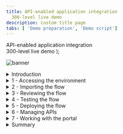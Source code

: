 ```yaml
---
title: API-enabled application integration
  300-level live demo
description: custom title page
tabs: [ 'Demo preparation', 'Demo script']
---
```


  <span>
    API-enabled application integration <br /> 300-level live demo
  </span> );

![banner](./images/300-int-API-enabled-script-GitHub-banner-8-3-21-short.jpg)
<span id="place1"></span>
<details>
<summary>Introduction</summary>
<br/>
Automating customer interactions can remove manual steps, data entry into multiple different applications, and potential errors and delays – all of which are additional costs to your business. This demo automates a series of steps to: obtain and validate input information from a customer with a concern, open a case in Salesforce, attach the incoming information to the case, analyze the tone of the situation, and respond to the customer with the case number and expected date for resolution.<br/><br/>To automate this customer interaction, we will use both APIs and integrations to back-end applications. The demo scenario is related to a car repair, but this is just an example. The same techniques are applicable to your environment in support of your customers.<br/><br/>Let’s get started!
<br/><br/>

(Demo slides [here](./slides.pptx))

</details>

<details>
<summary>1 - Accessing the environment</summary>

<br/>

| **1.1** | **Log into Cloud Pak for Integration** |
| :--- | :--- |
| **Actions** | Open Cloud Pak for Integration<br/> <br/>Click **IBM provided credentials (admin only)**<br/> <br/>**Log in** with your admin user and password. |
| **Narration** | Let’s see IBM Cloud Pak for Integration in action. Here I have a cloud version of the product on IBM Cloud. Let me log in here. |
| **Screenshots** | <br/> ![login1](./images/demoscript-login1.png) <br/>![login2](./images/demoscript-login2.png) |

| **1.2** | **Cloud Pak for Integration home screen** |
| :--- | :--- |
| **Actions** | Show the home screen<br/> <br/>Click on **Integration Capabilities** |
| **Narration** | Welcome to IBM Cloud Pak for Integration! We’re now at the home screen showing all the capabilities of the pak, brought together in one place. Specialized integration capabilities for API management, application integration, messaging and more, are built on top of powerful automation services. Let’s see the integration capabilities available. |
| **Screenshot** | <br/> ![Demoscript-Home](./images/demoscript-home.png) |

| **1.3** | **Integration capabilities** |
| :--- | :--- |
| **Actions** | Show the Integration Capabilities page and open the Designer (**ace-designer-demo**). |
| **Narration** | As you can see, through a single interface you are able to access all the integration capabilities your team needs, including API management, application integration, enterprise messaging, events, and high-speed transfer. To automate customer interactions with our company in this demo, we will use App Connect for application integration, API Connect for API management, and the Asset Repository as our centralized hub for allowing our teams to work together with integration assets. Let’s open our App Connect Designer. |
| **Screenshot** | <br/> ![integration capabilities](./images/demoscript-integration.png) |

**[Go to top](#place1)**

</details>

<details>

<summary>2 - Importing the flow</summary>

<br/>

| **2.1** | **Create from an asset** |
| :--- | :--- |
| **Action** | Click **Create from an Asset** |
| **Narration** | We are in the designer tooling. This is where we can create all our API integration flows and manage our connectivity to services and endpoints. Since we are just starting, there is nothing to see yet. Let’s build some integration logic and see how simple to create our flow from the Asset Repository. |
| **Screenshot** | &nbsp; <br/> ![Create from asset](./images/demoscript-createfromasset.png) |

| **2.2** | **Select an asset** |
| :--- | :--- |
| **Action** | Click on the **+** sign to the right on the **Car Insurance Cognitive API Lab Short V2** |
| **Narration**  | Click on the **+** sign to the right on the **Car Insurance Cognitive API Lab Short V2**. |
| **Screenshot** | <br/> ![Demoscript-Home](./images/demoscript-home.png) |

**[Go to top](#place1)**

</details>

<details>
<summary>3 - Reviewing the flow</summary>

<br/>

| **3.1** | **Review properties** |
| :--- | :--- |
| **Action** | Show the **Properties view** <br/> <br/>Click on **Operations** |
| **Narration** | The designer builds your API for you – you don’t need to worry about OpenAPI specs or Swagger editors – it’s all built in. These are the fields we are going to use for our API. Note that we tell our API which field is the key – in our case, **CaseReference.** |
| **Screenshot** | <br/> ![Review properties](./images/demoscript-review-props.png) |

| **3.2** | **Review operations** |
| :--- | :--- |
| **Action** | Show the **Operations view**<br/> <br/>Click on **Edit flow** |
| **Narration** | In the Operations view are the actions that the API exposes along with the data. In this demo, we’re going to build just one operation: “Create Car Repair Claim”. We can add more later if we wish. Let’s check the flow logic. |
| **Screenshot** | <br/> ![operations](./images/demoscript-operations.png) |

| **3.3** | **Review the flow** |
| :--- | :--- |
| **Actions** | Initially **close** the Request dialog<br/> <br/>Explain the Flow and Scroll through all of the connectors in the flow<br/> <br/>Open the **Request** again, by clicking the first step of the flow |
| **Narration** | Here we have our demo flow. In the designer flow editor, we can edit and change our flow. We are a car repair company that wants to create an API that will enable customers to send us photos of their cars along with descriptions of what needs to be done with them. With this information, we will create a case in Salesforce while using Watson to analyze if the customer is angry or upset. Let’s explore our flow in detail. |
| **Screenshot** | <br/> ![review flow](./images/demoscript-review-flow.png) |

| **3.4** | **Review request** |
| :--- | :--- |
| **Actions** | Show the **Request** dialog (1) <br/><br/> Click to *open* the **if** step (2) |
| **Narration** | Our flow starts by receiving the customer’s car repair request with photo via an API. Designer automatically creates an API “request” and “response” for your API flow.|
| **Screenshot** | <br/> ![review request](./images/demoscript-review-request.png) |

| **3.5** | **Validating the photo** |
| :--- | :--- |
| **Actions** | Explore the *if* step (1) <br/> <br/>Click on **Salesforce Connector - Retrieve contacts** (2) |
| **Narration** | Our flow starts by receiving the customer’s car repair request with photo via an API. Designer automatically creates an API “request” and “response” for your API flow. |
| **Screenshot** | <br/> ![review if](./images/demoscript-review-if.png) |

| **3.6** | **Retrieve contacts** |
| :--- | :--- |
| **Action** | Explore the **Salesforce Connector - Retrieve contacts** (1) |
| **Narration** | Third, we use a connector to create a case in Salesforce with the data from the API. This case is where we store the details and progress of our repair. We are using a hard-coded contact name: ‘Andy Young’. He’s the contact for the insurance company that sends customers. Salesforce Developer Accounts have a prepopulated set of data that you can use to test. ‘Andy Young’ is one of those prepopulated contacts. Let’s test our connection with Salesforce. Let me change the contact to Andrew Young and test the connection.<br/><br/> The test shows that we don’t have an Andrew Young. Let’s change it back to Andy Young and test again. We now receive a successful response. This proves that our connection is working. Let’s check the details. Here we can see the output returned from Salesforce, including the Contact ID. |
| **Screenshot** | <br/> ![contacts1](./images/demoscript-contacts1.png) |
| **Actions** | Explore the *if* step (1) <br/><br/>Click on **Salesforce Connector - Retrieve contacts** (2) |
| **Actions** | Change the contact **Full Name** to **Andrew Young** (2)<br/> <br/>**Test** the connection (3) |
| **Screenshot** | <br/> ![contacts2](./images/demoscript-contacts2.png) |
| **Actions**  | Change the contact **Full Name** back to Andy Young (4)<br/> <br/>**Test** again (5) <br/> <br/>Open **View details** (6) |
| **Screenshot** | <br/> ![contacts3](./images/demoscript-contacts3.png) |
| **Action** | On the **Output**, open the **Contact1** object (7) |
| **Screenshot** | <br/> ![contacts4](./images/demoscript-contacts4.png) |
| **Actions**             | **Close** all the dialog tabs <br/> <br/>Click on the **Salesforce – Create case node** (8) |
| **Screenshot** | <br/> ![contacts5](./images/demoscript-contacts5.png) |

| **3.7** | **Create a case** |
| :--- | :--- |
| **Actions** | Explore the **Salesforce – Create case node**<br/> <br/> **Close** the Salesforce connector dialog<br/><br/>Open the **Salesforce - Create Attachment** node |
| **Narration** | Now that we have the ID that we need, let’s create our Salesforce case. Note that we just re-use the same Salesforce connector but with a different operation and data. Here we can see that our contact ID comes from the previous ‘retrieve contact’ Salesforce Call. The name and email address come from the API request. The connector ‘knows’ that fields like ‘Case Type’ have a limited number of values in Salesforce – so it automatically converts them into pull-down lists of values you can choose. |
| **Screenshot** |  <br/> ![create-case](./images/demoscript-review-salesforce-createcase.png) |

| **3.8** | **Create an attachment** |
| :--- | :--- |
| **Actions** | Explore the *Salesforce – Create attachment node* (1)<br/> <br/>**Close** the Salesforce connector dialog<br/> <br/>Open the **IBM Watson Tone Analyzer** node (2) |
| **Narration** | To add a photograph, we need to create a Salesforce attachment. That will be easy, since we just use the connector again. Note that we use the case ID that is a returned value from the ‘Create Case’ connector call, which is kept in the flow automatically. We send the PhotoOfCar as a base64 string and we tell Salesforce that the content type is image/jpeg. |
| **Screenshot** | <br/> ![demoscript-review-attachment](./images/demoscript-review-attachment.png) |

| **3.9** | **Analyze the description** |
| :--- | :--- |
| **Actions** | Explore the **Watson Tone Analyzer** connector (1)<br/> <br/>**Close** the Tone Analyzer connector dialog<br/> <br/>Open the **Salesforce - Create case comment** (2) |
| **Narration** | Here, the Watson Tone Analyzer service analyzes the tone of the information provided by the customer. This can identify if the customer is angry or upset, allowing us to better tailor our response. |
| **Screenshot** | <br/> ![demoscript-review-analyzer](./images/demoscript-review-analyzer.png) |

| **3.10** | **Create a case comment** |
| :--- | :--- |
| **Actions** | Explore the **Salesforce – Create case comment** node (1)<br/> <br/>Close the Salesforce connector dialog<br/> <br/>Open the **Response** (2) |
| **Narration** | Now we’ll add a comment to the case with the Salesforce connector and supply the tone name returned from Watson into the body of the comment. |
| **Screenshot** | <br/> ![demoscript-review-comment](./images/demoscript-review-comment.png) |

| **3.11** | **Responding to the customer** |
| :--- | :--- |
| **Actions** | Explore the **Response** dialog (1)<br/> <br/>Click **Done** (2) |
| **Narration** | Here we have the response that we submit to the customer after the API call. This response includes their Salesforce case reference for future enquiries, an estimate of how long it will take to repair, and also how much it will cost. Now that we've built the flow, let’s start it! |
| **Screenshot** | <br/> ![demoscript-review-response](./images/demoscript-review-response.png) |

**[Go to top](#place1)**

</details>

<details>

<summary>4 - Testing the flow</summary>

<br/>

| **4.1** | **Starting the flow** |
| :--- | :--- |
| **Action** | Click **Start API** on the **three dot menu** at the top right |
| **Narration** | Now that we’ve looked at the integration flow, let’s start it up. When our flow is running, we need to test it.  |
| **Screenshot** |  <br/> ![demoscript-start-flow](./images/demoscript-start-flow.png) |

| **4.2** | **Setting environment variables** |
| :--- | :--- |
| **Actions** | Open the **Test** tab (1)<br/> <br/>Copy the **Endpoint URL** (2) |
| **Narration** | Now that we’ve built our API, we need to test it. APIs can be tested in various ways, and we will performe three different tests: one in the designer tool now; another when our API is deployed to the Cloud Pak App Connect Runtime; and a final test that will call through a gateway. Since we’re using base64 pictures, for simplicity and speed we will use simple curl scripts so that we can call the APIs from the command line.<br/><br/> Before we execute the script to call our API, we need to configure our script to point to our environment. To get the credentials for the designer, we go to the ‘Manage’ tab in designer. Now, let’s change our variable files to use these credentials.  Let’s export these variables. |
| **Screenshot** | <br/> ![demoscript-variables](./images/demoscript-variables0.png) |
| **Actions** | Open **POST /CarRepairClaim** (3)<br/><br/>Open **Try it** (4)<br/><br/>Copy the **Username** (5) and **Password** (6) |
| **Screenshot** | <br/> ![demoscript-variables](./images/demoscript-variables1.png) |
| **Actions** | In your script folder, on **terminal** window, **edit** the **00-variables** file (e.g.: vi 00-variables) and update the **BASEPATH** (7), **USERNAME** (8) and **PASSWORD** (9) |
| **Screenshot** | <br/> ![demoscript-variables2](./images/demoscript-variables2.png) |
| **Action** | Execute **source exportVariables.sh** (10) |
| **Screenshot** | <br/> ![demoscript-variables3](./images/demoscript-variables3.png) |

| **4.3** | **Running the test** |
| :--- | :--- |
| **Action** | Edit the **demotestcar.sh** script (1) |
| **Narration** | It's time to run the script. Checking the script, we can see that we have a simple curl command that calls our API, passing the user and password. Our data request is JSON with all the information about the case, including a picture with a Subaru SUV. When it is ready, we run this script. We received the expected response with the case information. |
| **Screenshot** | <br/> ![demoscript-car-running1](./images/demoscript-car-running1.png) |
| **Actions** | Explore and close the file<br/> <br/>Execute **./demotestcar.sh** (2) |
| **Screenshot** | <br/> ![demoscript-car-running2](./images/demoscript-car-running2.png) |

| **4.4** | **Checking Salesforce** |
| :--- | :--- |
| **Actions** | Open the **Salesforce Dev Account** site (1)<br/> <br/>On the **App Launcher** menu, search for **Cases** (2)<br/> <br/>Open the **Cases** page (3)<br/> <br/>On *Cases* view, open the latest **Car Breakdown case** (4)<br/> <br/>Explore all fields, including picture and Watson analysis (5) |
| **Narration** | Let’s check our Salesforce system to see if we have a new case. Let’s open the Cases page. In the Recently Viewed section, we can check all open cases. Here we have our case with all the information, including the picture and the Watson tone analysis. With this information, our customer relationship team can support our customer.  |
| **Screenshots** | <br/> ![Salesforce-check1](./images/demoscript-salesforce-check1.png) <br/> ![Salesforce-check2](./images/demoscript-salesforce-check2.png) <br/> ![Salesforce-check3](./images/demoscript-salesforce-check3.png) |

**[Go to top](#place1)**

</details>

<details>

<summary>5 - Deploying the flow</summary>

<br/>

| **5.1** | **Export the BAR file** |
| :--- | :--- |
| **Actions** | In the **Designer Dashboard** (1), click the **menu** (2)<br/> <br/>Click **Export** (3) |
| **Narration** | To deploy the flow to an integration server, you must export it as a BAR file. All the configuration settings, other than the connection credentials for your accounts, are preserved in the exported archive. Let’s export an executable BAR file. From the dashboard, locate the flow, open its menu, and then click Export. When you export a flow, you can choose to export its configuration as a YAML or BAR file, or as an OpenAPI document. In our case, we export as a BAR File. |
| **Screenshot** | <br/> ![demoscript-export-bar1](./images/demoscript-export-bar1.png) |
| **Actions** | Select **Runtime flow asset (BAR)** (4)<br/> <br/>Click **Export** (5) |
| **Screenshot** | <br/> ![demoscript-export-bar2](./images/demoscript-export-bar2.png) |

| **5.2** | **Import the BAR file** |
| :--- | :--- |
| **Actions** | Open the **Main Menu** (1)<br/> <br/>Click **Run > Integrations** (2) |
| **Narration** | Now, let’s open the App Connect dashboard and create a new server. We need to create an integration server to run our integration. An integration server is a Kubernetes pod which has the containers needed to run our BAR file. We need to select the kind of tooling we used to build the integration. We used the designer. So, we just need to upload the BAR file that we exported from designer. And here we choose which configurations we want. Here we enter the information that we want for our Integration server. Let’s create it! |
| **Screenshot** | <br/> ![demoscript-import-bar1.png](./images/demoscript-import-bar1.png) |
| **Action** | Click **Create a server** (3) |
| **Screenshot** |  <br/> ![demoscript-import-bar2.png](./images/demoscript-import-bar2.png) |
| **Actions** | Select **Quick start designer integration** (4)<br/> <br/>Click **Next** (5) |
| **Screenshot** | <br/> ![demoscript-import-bar3.png](./images/demoscript-import-bar3.png) |
| **Actions** | **Upload the BAR** file (6)<br/> <br/>Click **Next** (7) |
| **Screenshot** | <br/> ![demoscript-import-bar4.png](./images/demoscript-import-bar4.png) |
| **Actions** | Select **ace-designerdemo-designer-acc** (8) <br/><br/>Click **Next** (9) |
| **Screenshot** | <br/> ![demoscript-import-bar5.png](./images/demoscript-import-bar5.png) |
| **Actions** | Enter a **name** for our integration server (10)<br/> <br/>Set **Enable Operations Dashboard tracing** to **On** (11)<br/> <br/>Enter **cp4i** as *Operations Dashboard namespace (12)<br/> <br/>Click **Create** (13)   |
| **Screenshot** | <br/> ![demoscript-import-bar5.png](./images/demoscript-import-bar5.png) |

| **5.3** | **Verify the server** |
| :--- | :--- |
| **Action** | Click on our **Integration Server** (1) |
| **Narration** | Now we have our new integration server. We need to wait some time for the pods to start. At this point, the integration is running on the Cloud Pak. Opening the server, we can see our API flow. And click again, we’ll drill down further and see our API details. We can see the REST operation, the base URL, and we can even download the OpenAPI document. |
| **Screenshot** | <br/> ![demoscript-verify-server1](./images/demoscript-verify-server1.png) |
| **Action** | Open our **API Flow** (2) |
| **Screenshot** | <br/> ![demoscript-verify-server2](./images/demoscript-verify-server2.png) |
| **Action** | Explore the API details (3) |
| **Screenshot** | <br/> ![demoscript-verify-server3](./images/demoscript-verify-server3.png) |

| **5.4** | **Testing the flow in the runtime** |
| :--- | :--- |
| **Action** | Copy the **Endpoint** (1) |
| **Narration** | We’ll use the same scripts we used to test designer – we’ll just change the variables to point to the CP4I runtime. In the server, we can get the runtime information. Let’s update our variables file and export them again. Now, we just need to run our script again with the same request data. We can check the Salesforce cases page, and voilá here we have our new case created by calling the API in the Integration Runtime. |
| **Screenshot** | <br/> ![demoscript-testing-runtime1](./images/demoscript-testing-runtime1.png) |
| **Actions** | In your script folder, on **terminal** window, **edit** the **00-variables** file and update the **BASEPATH** (2) |
| **Screenshot** | <br/> ![demoscript-testing-runtime2](./images/demoscript-testing-runtime2.png) |
| **Actions** | **NOTE:** remove the "/" from the end of the endpoint**<br/> <br/>Execute **source exportVariables.sh** (3) |
| **Screenshot** | <br/> ![demoscript-testing-runtime3](./images/demoscript-testing-runtime3.png) |
| **Action** | Execute **./demotestcar.sh** (4) |
| **Screenshot** | <br/> ![demoscript-testing-runtime4](./images/demoscript-testing-runtime4.png) |
| **Action** | Check the **new case** in *Salesforce* (5)|
| **Screenshot** | <br/> ![demoscript-testing-runtime5](./images/demoscript-testing-runtime5.png) |

**[Go to top](#place1)**

</details>

<details>
<summary>6 - Managing APIs</summary>

<br/>

| **6.1** | **Download an OpenAPI Document** |
| :--- | :--- |
| **Action** | Click **Download OpenAPI Document** link (1) |
| **Narration** | We’ve created an application integration flow and successfully called it via a REST API call! Now, to make it accessible to the world, it’s important to add security around it. Let’s export our API to API Connect by downloading the OpenAPI document. |
| **Screenshot** | <br/> ![demoscript-download-openapi.png](./images/demoscript-download-openapi.png) |
| **Action** | Open your YAML file with any editor and manually add **x-ibm-configuration: gateway: datapower-api-gateway** (2) |
| **Screenshot** | <br/> ![demoscript-download-openap2i.png](./images/demoscript-download-openapi2.png) |

| **6.2** | **Develop the API** |
| :--- | :--- |
| **Actions** | Open the **menu** (1)<br/> <br/>On the **run** (2) section, select **APIs** (3) |
| **Screenshot** | <br/> ![demoscript-develop-api1](./images/demoscript-develop-api1.png) |
| **Action** | If necessary, select the **ademo** instance (4) |
| **Screenshot** | <br/> ![demoscript-develop-api2](./images/demoscript-develop-api2.png) |
| **Action** | In the **API Connect** page, click **Common Services user registry** (5) |
| **Screenshot** | <br/> ![demoscript-develop-api3](./images/demoscript-develop-api3.png) |
| **Action** | Click **Develop APIs and Products** (6) |
| **Screenshot** | <br/> ![demoscript-develop-api4](./images/demoscript-develop-api4.png) |
| **Actions** | Click **Add**<br/> <br/>Choose **API (from REST, GraphQL or SOAP)** from the drop-down menu (7)<br/> <br/>Choose **From an existing OpenAPI service** (8)<br/> <br/>Click **Next** (9) |
| **Screenshot** | <br/> ![demoscript-develop-api5](./images/demoscript-develop-api5.png) |
| **Actions** | Upload our **Car_Insurance..** YAML file (10) <br/> <br/>Click **Next** (11) |
| **Screenshot** | <br/> ![demoscript-develop-api6](./images/demoscript-develop-api6.png) |
| **Actions** | Confirm the info about API<br/> <br/>Click **Next** (12) |
| **Screenshot** | <br/> ![demoscript-develop-api7](./images/demoscript-develop-api7.png) |
| **Actions** | Keep the security settings<br/> <br/>Click **Next** (13) |
| **Screenshot** | <br/> ![demoscript-develop-api8](./images/demoscript-develop-api8.png) |
| **Actions** | Choose **From an existing OpenAPI service** (8)<br/> <br/>Click **Next** (9)<br/> <br/>Upload our **Car_Insurance..** YAML file (10)<br/> <br/>Click **Next** (11)<br/> <br/>Confirm the Info about API<br/> <br/>Click **Next** (12)<br/> <br/>Keep the security settings<br/> <br/>Click **Next** (13). |
| **Screenshots** | <br/> ![demoscript-develop-api9](./images/demoscript-develop-api9.png) <br/> ![demoscript-develop-api10](./images/demoscript-develop-api10.png) |

| **6.3** | **Edit the API** |
| :--- | :--- |
| **Action**  | Click **Edit API** (1) |
| **Narration** | Now, let’s open our API Manager. Here, we add our API from an existing OpenAPI service by selecting our YAML file. We confirm the info about the API, keep the security settings. Our API with client ID is created! |
| **Screenshot** | <br/> ![demoscript-edit-api1](./images/demoscript-edit-api1.png) |
| **Action** | Change to **Online** (2) |
| **Screenshot** | <br/> ![demoscript-edit-api2](./images/demoscript-edit-api2.png) |
| **Actions** | Scroll down to **Base Path**, where you’ll see the base path has a trailing slash at the end<br/> <br/>**Remove** this (3)<br/> <br/>Click **Save** (4)<br/> <br/>Click **Test** (5) |
| **Narration** | Let’s check our new API in API Manager. We will put our API online and test it. |
| **Screenshot** | <br/> ![demoscript-edit-api3](./images/demoscript-edit-api3.png) |

<br/>

| **6.4** | **Test the API** |
| :--- | :--- |
| **Actions**             | Copy the **POST URL** (remove **/CarRepairClaim**) (1)<br/> <br/>Copy the **X-IBM-Client-Id** (2) |
| **Narration** | We can use this page to test the API, but we will need to include the JSON body. Let’s use the test script that is ready. We just need to copy the new URL and the Client ID and update our script variables. |
| **Screenshots**         | &nbsp; <br/> ![demoscript-test-apic1](./images/demoscript-test-apic1.png) <br/> ![demoscript-test-apic2](./images/demoscript-test-apic2.png) |
| **Actions**             | In your script folder, on **terminal** window, **edit** the **00-variables** file<br/> <br/>Update the **BASEPATH** and **CLIENTID** (3) |
| **Screenshot**         | &nbsp; <br/> ![demoscript-test-apic3](./images/demoscript-test-apic3.png) |
| **Action**             | Execute **source exportVariables.sh** (4) |
| **Screenshot**         | &nbsp; <br/> ![demoscript-test-apic4](./images/demoscript-test-apic4.png) |
| **Action**             | Check the **new case** in **Salesforce** |

| **6.5** | **Publish the API** |
| :--- | :--- |
| **Actions**             | Open the **Menu** (1)<br/> <br/>Click **Publish** (2) |
| **Narration** | We will make the API available to developers. To do so, the API must be included into an API product and then published to the catalog. A product dictates rate limits and API throttling. |
| **Screenshot**         | &nbsp; <br/> ![demoscript-publish-api1](./images/demoscript-publish-api1.png) |
| **Action**             | Enter **Car Repair APIs** as **Product Title** (3) |
| **Screenshot**         | &nbsp; <br/> ![demoscript-publish-api2](./images/demoscript-publish-api2.png) |
| **Actions**             | Select **Catalog for Demo use (ddd-demo-test-catalog)** <br/> <br/>Click **Publish** (4) |
| **Screenshots**         | &nbsp; <br/> ![demoscript-publish-api3](./images/demoscript-publish-api3.png) <br/> ![demoscript-publish-api4](./images/demoscript-publish-api4.png) |

| **6.6** | **Adding a rate limiting plan** |
| :--- | :--- |
| **Actions**             | Open the **Products** tab (1)<br/> <br/>Click on the **Car Repair APIs** product (2) |
| **Narration** | Security is applied to APIs. Rate limiting is applied to either APIs or API products. Let’s assign a rate limit for the API Product. We just need to open our new product. Rate limiting is accomplished using plans. Let’s create a new gold plan with a specific rate limits.<br/><br/> We have now two plans, the gold and the default plan. We can have multiple plans for different consumers. For example, we can add approval steps for consumers when they sign up, or we can allocate them plans as a provider.<br/><br/> We now need to republish our product. You’ll be prompted for a catalog to publish to. We only have one gateway installed so we don’t need to worry about that. Just publish. |
| **Screenshot**         | &nbsp; <br/> ![demoscript-rate-limit1](./images/demoscript-rate-limit1.png) |
| **Actions**             | Click on **plans** (3)<br/> <br/>Click **add** (4) |
| **Screenshot**         | &nbsp; <br/> ![demoscript-rate-limit2](./images/demoscript-rate-limit2.png) |
| **Actions**             | Enter **gold plan** as **Title** (5)<br/> <br/>Change the **Rate Limits** to **100 Calls Per 1 minute** (6)<br/> <br/>Click **Save** (7) |
| **Screenshot**         | &nbsp; <br/> ![demoscript-rate-limit3](./images/demoscript-rate-limit3.png) |
| **Action**             | Open the **Develop** page (8) |
| **Screenshot**         | &nbsp; <br/> ![demoscript-rate-limit4](./images/demoscript-rate-limit4.png) |
| **Actions**             | Go back to the **Products** tab (9)<br/> <br/>Open the **Menu** and **Publish** the product (10) |
| **Screenshot**         | &nbsp; <br/> ![demoscript-rate-limit5](./images/demoscript-rate-limit5.png) |
| **Actions**             | Select the **Catalog for Demo use** (11)<br/> <br/>Click **Publish** (12) |
| **Screenshot**         | &nbsp; <br/> ![demoscript-rate-limit6](./images/demoscript-rate-limit6.png) |
| **Actions**             | Open the **Manage** section (13)<br/> <br/>Open the **Catalog for Demo use** section (14)<br/> <br/>Check the product's **State** and **Plans** (15)
| **Screenshot**         | &nbsp; <br/> ![demoscript-rate-limit7](./images/demoscript-rate-limit7.png) |

**[Go to top](#place1)**

</details>

<details>

<summary>7 - Working with the portal</summary>

<br/>

| **7.1** | **Accessing the portal** |
| :--- | :--- |
| **Actions**             | Open the **Catalog settings** (1)<br/> <br/>Click **Portal** (2)<br/> <br/>Copy the **Portal URL** (3) |
| **Narration** | Now that we’ve published our API, we need to make sure that our API consumers can discover it and use it. Our portal allows potential API consumers to view the APIs, sign up and subscribe to plans in a self-service manner, test the APIs, download the **OpenAPI - Swagger documents** and more. Let’s get our portal URL and sign up as a consumer of our API using portal self-service.|
| **Screenshot**         | &nbsp;  <br/>![demoscript-access-portal1](./images/demoscript-access-portal1.png) |
| **Action**             | Open a new browser tab and access the portal URL. If you don't have a developer account click **Create account** to create it (4). |
| **Screenshot**         | &nbsp;  <br/>![demoscript-access-portal2](./images/demoscript-access-portal2.png) |
| **Action**             | Complete the registration (5) |
| **Screenshot**         | &nbsp;  <br/>![demoscript-access-portal3](./images/demoscript-access-portal3.png) |
| **Action**             |  **Sign in** (6) |
| **Screenshot**         | &nbsp;  <br/>![demoscript-access-portal4](./images/demoscript-access-portal4.png) |

| **7.2** | **Create a new app** |
| :--- | :--- |
| **Action**             | Click **Create a new App** (1) |
| **Narration** | As a consumer/developer, we’re going to create a new application in the portal. This will give us an API key, allowing us to call our APIs. We just need to give an application title and copy the API key and secret. |
| **Screenshot**         | &nbsp;  <br/>![demoscript new app 1](./images/demoscript-new-app1.png) |
| **Actions**             | Enter **Car Repair Application** as **App Title** (2)<br/> <br/>Click **Save** (3) |
| **Screenshot**         | &nbsp;  <br/>![demoscript new app2](./images/demoscript-new-app2.png) |
| **Action**             | On the credentials dialog, click **OK** (4) |
| **Screenshot**         | &nbsp;  <br/>![demoscript new app3](./images/demoscript-new-app3.png) |
| **Action**             | On the **Subscription** tab, copy the client ID (5) |
| **Screenshot**         | &nbsp;  <br/>![demoscript new app 4](./images/demoscript-new-app4.png) |

| **7.3** | **Subscribe to the API** |
| :--- | :--- |
| **Action**             | Click **Why not browse the available APIs?** (1) |
| **Narration** &nbsp; &nbsp; &nbsp; &nbsp; &nbsp; &nbsp; &nbsp; &nbsp; &nbsp; &nbsp; | We haven't subscribed to any APIs, so let’s do it now. There’s only one API product to subscribe to in our demo, but normally there would be many. After we select our API product, we can see the plans available. Simply hover over each plan to get the limits.<br/><br/> We want to subscribe to the gold plan, but which application do we want to use to subscribe? We can have many applications but, in this demo, we’ve only created one. So, we just need to select the App that we created earlier and confirm our subscription. And done - we are subscribed to our API! |
| **Screenshot**         | &nbsp;  <br/>![demoscript-subscription1](./images/demoscript-subscription1.png) |
| **Action**             | Click **Car Repair APIs 1.0.0** (2) |
| **Screenshot**         | &nbsp;  <br/>![demoscript-subscription2](./images/demoscript-subscription2.png) |
| **Action**             | On **Gold Plan**, click **Subscribe** (3) |
| **Screenshot**         | &nbsp;  <br/>![demoscript-subscription3](./images/demoscript-subscription3.png) |
| **Action**             | Select the **Car Repair Application** (4) |
| **Screenshot**         | &nbsp;  <br/>![demoscript-subscription4](./images/demoscript-subscription4.png) |
| **Action**             | Confirm the subscription by clicking **Next** (5) |
| **Screenshot**         | &nbsp;  <br/>![demoscript-subscription5](./images/demoscript-subscription5.png) |
| **Action**             | Click **Done** (6) |
| **Screenshot**         | &nbsp;  <br/>![demoscript-subscription6](./images/demoscript-subscription6.png) |

| **7.4** | **Test the API** |
| :--- | :--- |
| **Action**             | Click on the **Car_Insurance API** itself (1) |
| **Narration**  | We’re now back at the product screen, where we can explore our API. From the overview page, we can download the OpenAPI document and get the API endpoint. Note the portal has everything you need to call your API. It’s even generated clients in various languages for you to copy and paste into your calling application. You can try the API on the **Try it** area. Using the **Generate** button, the portal generates a request with random sample data for you. Now, let’s test it. We received a response, our API is running, and we’ve gone through the gateway to access it. |
| **Screenshot**         | &nbsp;  <br/>![demoscript-portal-test1.png](./images/demoscript-portal-test1.png) |
| **Actions**             | Copy the **Endpoint** (2)<br/> <br/>Open the **POST /CarRepairClaim** (3) |
| **Screenshot**         | &nbsp;  <br/>![demoscript portal test2](./images/demoscript-portal-test2.png) |
| **Action**             | Explore the **Example request** area (4) |
| **Screenshot**         | &nbsp;  <br/>![demoscript portal test3](./images/demoscript-portal-test3.png) |
| **Action**             | Open the **Try it** tab (5) |
| **Screenshot**         | &nbsp;  <br/>![demoscript portal test4](./images/demoscript-portal-test4.png) |
| **Actions**             | Click **Generate** (6)<br/> <br/>Click **Send** (7)  |
| **Screenshot**         | &nbsp;  <br/>![demoscript portal test5](./images/demoscript-portal-test5.png) |
| **Action**             | Explore the **Response** (8) |
| **Screenshot**         | &nbsp;  <br/>![demoscript portal test6](./images/demoscript-portal-test6.png) |

| **7.5** | **Viewing your API statistics** |
| :--- | :--- |
| **Actions**             | Click **Apps** on top menu (1)<br/> <br/>Click the **Car Repair APIs** (2)<br/> <br/>Explore the API stats (3) |
| **Narration** | We can see our API statistics in the portal. We just need to select our app and we can see all the API calls, including any possible errors. If you make more calls, you’ll see larger statistic results. |
| **Screenshot**         | &nbsp;  <br/>![demoscript statistics1](./images/demoscript-statistics1.png) |
| **Action**             | Click the **Car Repair APIs** (2) |
| **Screenshot**         | &nbsp;  <br/>![demoscript statistics2](./images/demoscript-statistics2.png) |
| **Action**             | Explore the API stats (3) |
| **Screenshot**         | &nbsp;  <br/>![demoscript statistics3](./images/demoscript-statistics3.png) |

<br/><br/>

**[Go to top](#place1)**

</details>

<details>
<summary>Summary</summary>

<br/>
Let’s summarize what we’ve done today. In the demo we: accessed the Cloud Pak for Integration environment and explored the capabilities; imported and reviewed the automated customer interactions integration flow; tested the flow; deployed the flow into the Cloud Pak runtime environment; managed access to the flow as an API and set up the security and rate limits; and demonstrated how a developer can use the API Portal to perform self-service consumption of the API.<br/><br/>From a business perspective we used APIs and application integrations to automate a series of steps to: obtain and validate input information from a customer with a concern, open a case in Salesforce, attach the incoming information to the case, analyze the tone of the situation, and respond to the customer with the case number and expected date for resolution. <br/><br/>The customer expressing a concern or needing assistance obtains rapid response to their interaction and the confidence that your business is handling their request.<br/><br/>

(Demo slides [here](./slides.pptx))

<br/>

**[Go to top](#place1)**

</details>
